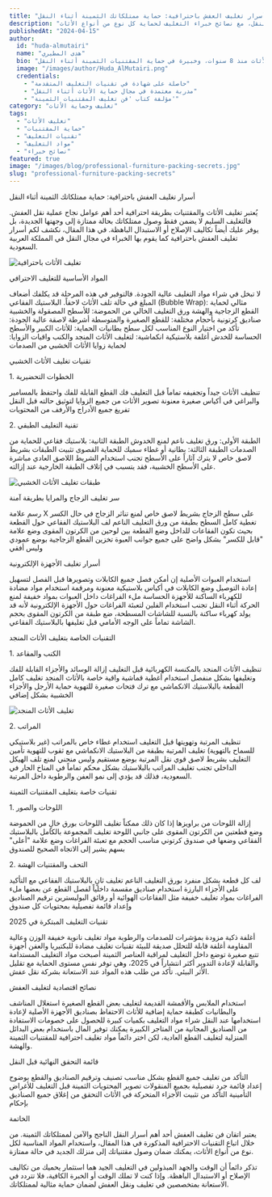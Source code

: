 ```yaml
---
title: "أسرار تغليف العفش باحترافية: حماية ممتلكاتك الثمينة أثناء النقل"
description: "دليل متكامل يكشف أسرار وتقنيات التغليف الاحترافي للأثاث والمقتنيات الثمينة أثناء النقل، مع نصائح خبراء التغليف لحماية كل نوع من أنواع الأثاث"
publishedAt: "2024-04-15"
author:
  id: "huda-almutairi"
  name: "هدى المطيري"
  bio: "متخصصة في تقنيات تغليف وحماية الأثاث منذ 8 سنوات، وخبيرة في حماية المقتنيات الثمينة أثناء النقل"
  image: "/images/author/Huda_AlMutairi.png"
  credentials:
    - "حاصلة على شهادة في تقنيات التغليف المتقدمة"
    - "مدربة معتمدة في مجال حماية الأثاث أثناء النقل"
    - "مؤلفة كتاب 'فن تغليف المقتنيات الثمينة'"
category: "تغليف وحماية الأثاث"
tags:
  - "تغليف الأثاث"
  - "حماية المقتنيات"
  - "تقنيات التغليف"
  - "مواد التغليف"
  - "نصائح خبراء"
featured: true
image: "/images/blog/professional-furniture-packing-secrets.jpg"
slug: "professional-furniture-packing-secrets"
---
```



<Heading as="h1">أسرار تغليف العفش باحترافية: حماية ممتلكاتك الثمينة أثناء النقل</Heading>

يُعتبر تغليف الأثاث والمقتنيات بطريقة احترافية أحد أهم عوامل نجاح عملية نقل العفش. فالتغليف السليم لا يضمن فقط وصول ممتلكاتك بحالة ممتازة إلى وجهتها الجديدة، بل يوفر عليك أيضاً تكاليف الإصلاح أو الاستبدال الباهظة. في هذا المقال، نكشف لكم أسرار تغليف العفش باحترافية كما يقوم بها الخبراء في مجال النقل في المملكة العربية السعودية.

<Image
  src="/images/blog/professional-furniture-packing-secrets.jpg"
  alt="تغليف الأثاث باحترافية"
  caption="التغليف الاحترافي للأثاث يضمن سلامة وصوله إلى الوجهة الجديدة"
/>

<Heading as="h2">المواد الأساسية للتغليف الاحترافي</Heading>

<Callout type="info" title="نصيحة خبير">
لا تبخل في شراء مواد التغليف عالية الجودة. فالتوفير في هذه المرحلة قد يكلفك أضعاف المبلغ في حالة تلف الأثاث لاحقاً.
</Callout>

<UnorderedList>
  <ListItem>البلاستيك الفقاعي (Bubble Wrap): مثالي لحماية القطع الزجاجية والهشة</ListItem>
  <ListItem>ورق التغليف الخالي من الحموضة: للأسطح المصقولة والخشبية</ListItem>
  <ListItem>صناديق كرتونية بأحجام مختلفة: للقطع الصغيرة والمتوسطة</ListItem>
  <ListItem>أشرطة لاصقة عالية الجودة: تأكد من اختيار النوع المناسب لكل سطح</ListItem>
  <ListItem>بطانيات الحماية: للأثاث الكبير والأسطح الحساسة للخدش</ListItem>
  <ListItem>أغلفة بلاستيكية انكماشية: لتغليف الأثاث المنجد والكنب</ListItem>
  <ListItem>واقيات الزوايا: لحماية زوايا الأثاث الخشبي من الصدمات</ListItem>
</UnorderedList>

<Heading as="h2">تقنيات تغليف الأثاث الخشبي</Heading>

<Heading as="h3">1. الخطوات التحضيرية</Heading>

<OrderedList>
  <ListItem>تنظيف الأثاث جيداً وتجفيفه تماماً قبل التغليف</ListItem>
  <ListItem>فك القطع القابلة للفك واحتفظ بالمسامير والبراغي في أكياس صغيرة معنونة</ListItem>
  <ListItem>تصوير الأثاث من جميع الزوايا لتوثيق حالته قبل النقل</ListItem>
  <ListItem>تفريغ جميع الأدراج والأرفف من المحتويات</ListItem>
</OrderedList>

<Heading as="h3">2. تقنية التغليف الطبقي</Heading>

<UnorderedList>
  <ListItem>الطبقة الأولى: ورق تغليف ناعم لمنع الخدوش</ListItem>
  <ListItem>الطبقة الثانية: بلاستيك فقاعي للحماية من الصدمات</ListItem>
  <ListItem>الطبقة الثالثة: بطانية أو غطاء سميك للحماية القصوى</ListItem>
  <ListItem>تثبيت الطبقات بشريط لاصق خاص لا يترك آثاراً على الأسطح</ListItem>
</UnorderedList>

<Callout type="warning" title="تحذير">
تجنب استخدام الشريط اللاصق العادي مباشرة على الأسطح الخشبية، فقد يتسبب في إتلاف الطبقة الخارجية عند إزالته.
</Callout>

<Image
  src="/images/blog/furniture-wrapping-layers.jpg"
  alt="طبقات تغليف الأثاث الخشبي"
  caption="التغليف الطبقي يوفر حماية متكاملة للأثاث الخشبي"
/>

<Heading as="h2">سر تغليف الزجاج والمرايا بطريقة آمنة</Heading>

<OrderedList>
  <ListItem>رسم علامة X على سطح الزجاج بشريط لاصق خاص لمنع تناثر الزجاج في حال الكسر</ListItem>
  <ListItem>تغطية كامل السطح بطبقة من ورق التغليف الناعم</ListItem>
  <ListItem>لف البلاستيك الفقاعي حول القطعة بحيث تكون الفقاعات للداخل</ListItem>
  <ListItem>وضع القطعة بين لوحين من الكرتون المقوى</ListItem>
  <ListItem>وضع علامة "قابل للكسر" بشكل واضح على جميع جوانب العبوة</ListItem>
  <ListItem>تخزين القطع الزجاجية بوضع عمودي وليس أفقي</ListItem>
</OrderedList>

<Heading as="h2">أسرار تغليف الأجهزة الإلكترونية</Heading>

<UnorderedList>
  <ListItem>استخدام العبوات الأصلية إن أمكن</ListItem>
  <ListItem>فصل جميع الكابلات وتصويرها قبل الفصل لتسهيل إعادة التوصيل</ListItem>
  <ListItem>وضع الكابلات في أكياس بلاستيكية معنونة ومرقمة</ListItem>
  <ListItem>استخدام مواد مضادة للكهرباء الساكنة للأجهزة الحساسة</ListItem>
  <ListItem>ملء الفراغات داخل العبوات بمواد خفيفة لمنع الحركة أثناء النقل</ListItem>
  <ListItem>تجنب استخدام الفلين لتعبئة الفراغات حول الأجهزة الإلكترونية لأنه قد يولد كهرباء ساكنة</ListItem>
</UnorderedList>

<Callout type="success" title="نصيحة احترافية">
بالنسبة للشاشات المسطحة، ضع طبقة من الكرتون المقوى بحجم الشاشة تماماً على الوجه الأمامي قبل تغليفها بالبلاستيك الفقاعي.
</Callout>

<Heading as="h2">التقنيات الخاصة بتغليف الأثاث المنجد</Heading>

<Heading as="h3">1. الكنب والمقاعد</Heading>

<UnorderedList>
  <ListItem>تنظيف الأثاث المنجد بالمكنسة الكهربائية قبل التغليف</ListItem>
  <ListItem>إزالة الوسائد والأجزاء القابلة للفك وتغليفها بشكل منفصل</ListItem>
  <ListItem>استخدام أغطية قماشية واقية خاصة بالأثاث المنجد</ListItem>
  <ListItem>تغليف كامل القطعة بالبلاستيك الانكماشي مع ترك فتحات صغيرة للتهوية</ListItem>
  <ListItem>حماية الأرجل والأجزاء الخشبية بشكل إضافي</ListItem>
</UnorderedList>

<Image
  src="/images/blog/upholstered-furniture-wrapping.jpg"
  alt="تغليف الأثاث المنجد"
  caption="التغليف الصحيح للأثاث المنجد يحميه من البقع والاتساخ"
/>

<Heading as="h3">2. المراتب</Heading>

<OrderedList>
  <ListItem>تنظيف المرتبة وتهويتها قبل التغليف</ListItem>
  <ListItem>استخدام غطاء خاص بالمراتب (غير بلاستيكي للسماح بالتهوية)</ListItem>
  <ListItem>تغليف المرتبة بطبقة من البلاستيك الانكماشي مع ثقوب للتهوية</ListItem>
  <ListItem>تأمين التغليف بشريط لاصق قوي</ListItem>
  <ListItem>نقل المرتبة بوضع مستقيم وليس منحني لمنع تلف الهيكل الداخلي</ListItem>
</OrderedList>

<Callout type="warning" title="تنبيه">
تجنب تغليف المراتب بالبلاستيك بشكل محكم تماماً في المناخ الحار في السعودية، فذلك قد يؤدي إلى نمو العفن والرطوبة داخل المرتبة.
</Callout>

<Heading as="h2">تقنيات خاصة بتغليف المقتنيات الثمينة</Heading>

<Heading as="h3">1. اللوحات والصور</Heading>

<UnorderedList>
  <ListItem>إزالة اللوحات من براويزها إذا كان ذلك ممكناً</ListItem>
  <ListItem>تغليف اللوحات بورق خالٍ من الحموضة</ListItem>
  <ListItem>وضع قطعتين من الكرتون المقوى على جانبي اللوحة</ListItem>
  <ListItem>تغليف المجموعة بالكامل بالبلاستيك الفقاعي</ListItem>
  <ListItem>وضعها في صندوق كرتوني مناسب الحجم مع تعبئة الفراغات</ListItem>
  <ListItem>وضع علامة "أعلى" بسهم يشير إلى الاتجاه الصحيح للصندوق</ListItem>
</UnorderedList>

<Heading as="h3">2. التحف والمقتنيات الهشة</Heading>

<OrderedList>
  <ListItem>لف كل قطعة بشكل منفرد بورق التغليف الناعم</ListItem>
  <ListItem>تغليف ثانٍ بالبلاستيك الفقاعي مع التأكيد على الأجزاء البارزة</ListItem>
  <ListItem>استخدام صناديق مقسمة داخلياً لفصل القطع عن بعضها</ListItem>
  <ListItem>ملء الفراغات بمواد تغليف خفيفة مثل الفقاعات الهوائية أو رقائق البوليسترين</ListItem>
  <ListItem>ترقيم الصناديق وإعداد قائمة تفصيلية بمحتويات كل صندوق</ListItem>
</OrderedList>

<Heading as="h2">تقنيات التغليف المبتكرة في 2025</Heading>

<UnorderedList>
  <ListItem>أغلفة ذكية مزودة بمؤشرات للصدمات والرطوبة</ListItem>
  <ListItem>مواد تغليف نانوية خفيفة الوزن وعالية المقاومة</ListItem>
  <ListItem>أغلفة قابلة للتحلل صديقة للبيئة</ListItem>
  <ListItem>تقنيات تغليف مضادة للبكتيريا والعفن</ListItem>
  <ListItem>أجهزة تتبع صغيرة توضع داخل التغليف لمراقبة العناصر الثمينة</ListItem>
</UnorderedList>

<Callout type="info" title="اتجاهات حديثة">
أصبحت مواد التغليف المستدامة والقابلة لإعادة التدوير أكثر انتشاراً في 2025، وهي توفر نفس مستوى الحماية مع تقليل الأثر البيئي. تأكد من طلب هذه المواد عند الاستعانة بشركة نقل عفش.
</Callout>

<Heading as="h2">نصائح اقتصادية لتغليف العفش</Heading>

<OrderedList>
  <ListItem>استخدام الملابس والأقمشة القديمة لتغليف بعض القطع الصغيرة</ListItem>
  <ListItem>استغلال المناشف والبطانيات كطبقة حماية إضافية للأثاث</ListItem>
  <ListItem>الاحتفاظ بصناديق الأجهزة الأصلية لإعادة استخدامها عند النقل</ListItem>
  <ListItem>شراء مواد التغليف بكميات كبيرة للحصول على خصومات</ListItem>
  <ListItem>الاستفادة من الصناديق المجانية من المتاجر الكبيرة</ListItem>
</OrderedList>

<Callout type="tip" title="موازنة التكلفة والجودة">
يمكنك توفير المال باستخدام بعض البدائل المنزلية لتغليف القطع العادية، لكن اختر دائماً مواد تغليف احترافية للمقتنيات الثمينة والهشة.
</Callout>

<Heading as="h2">قائمة التحقق النهائية قبل النقل</Heading>

<UnorderedList>
  <ListItem>التأكد من تغليف جميع القطع بشكل مناسب</ListItem>
  <ListItem>تصنيف وترقيم الصناديق والقطع بوضوح</ListItem>
  <ListItem>إعداد قائمة جرد تفصيلية بجميع المنقولات</ListItem>
  <ListItem>تصوير المحتويات الثمينة قبل التغليف للأغراض التأمينية</ListItem>
  <ListItem>التأكد من تثبيت الأجزاء المتحركة في الأثاث</ListItem>
  <ListItem>التحقق من إغلاق جميع الصناديق بإحكام</ListItem>
</UnorderedList>

<Heading as="h2">الخاتمة</Heading>

يعتبر اتقان فن تغليف العفش أحد أهم أسرار النقل الناجح والآمن لممتلكاتك الثمينة. من خلال اتباع التقنيات الاحترافية المذكورة في هذا المقال، واستخدام المواد المناسبة لكل نوع من أنواع الأثاث، يمكنك ضمان وصول مقتنياتك إلى منزلك الجديد في حالة ممتازة.

تذكر دائماً أن الوقت والجهد المبذولين في التغليف الجيد هما استثمار يحميك من تكاليف الإصلاح أو الاستبدال الباهظة. وإذا كنت لا تملك الوقت أو الخبرة الكافية، فلا تتردد في الاستعانة بمتخصصين في تغليف ونقل العفش لضمان حماية مثالية لممتلكاتك. 